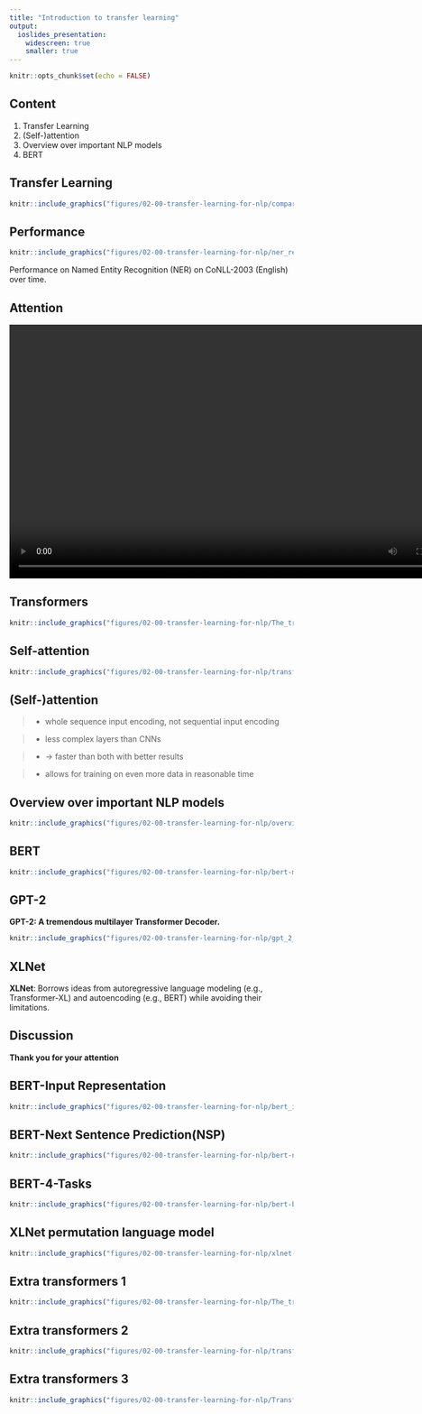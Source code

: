 ```yaml
---
title: "Introduction to transfer learning"
output: 
  ioslides_presentation:
    widescreen: true
    smaller: true
---
```


```r
knitr::opts_chunk$set(echo = FALSE)
```

## Content

1. Transfer Learning
1. (Self-)attention
1. Overview over important NLP models
1. BERT

## Transfer Learning

```r
knitr::include_graphics("figures/02-00-transfer-learning-for-nlp/compare-classical-transferlearning-ml.PNG")
```


## Performance 

```r
knitr::include_graphics("figures/02-00-transfer-learning-for-nlp/ner_results.png")
```

Performance on Named Entity Recognition (NER) on CoNLL-2003 (English) over time.

## Attention

<div align="center">
<video width="800" height="450" controls>
  <source src="figures/02-00-transfer-learning-for-nlp/seq2seq_7.mp4" type="video/mp4">
</video>
</div>


## Transformers

```r
knitr::include_graphics("figures/02-00-transfer-learning-for-nlp/The_transformer_encoders_decoders.png")
```

## Self-attention
```r
knitr::include_graphics("figures/02-00-transfer-learning-for-nlp/transform20fps.gif")
```

## (Self-)attention

>- whole sequence input encoding, not sequential input encoding

>- less complex layers than CNNs

>- -> faster than both with better results

>- allows for training on even more data in reasonable time


## Overview over important NLP models

```r
knitr::include_graphics("figures/02-00-transfer-learning-for-nlp/overview-tranferlearning.PNG")
```

## BERT

```r
knitr::include_graphics("figures/02-00-transfer-learning-for-nlp/bert-masked_task.png")
```


## GPT-2 

**GPT-2: A tremendous multilayer Transformer Decoder.**
```r
knitr::include_graphics("figures/02-00-transfer-learning-for-nlp/gpt_2_decoder.png")
```


## XLNet

**XLNet**: Borrows ideas from autoregressive language modeling (e.g., Transformer-XL) and autoencoding (e.g., BERT) while avoiding their limitations.

## Discussion

**Thank you for your attention**


## BERT-Input Representation

```r
knitr::include_graphics("figures/02-00-transfer-learning-for-nlp/bert_input_representation.jpg")
```

## BERT-Next Sentence Prediction(NSP)

```r
knitr::include_graphics("figures/02-00-transfer-learning-for-nlp/bert-nsp.png")
```


## BERT-4-Tasks 

```r
knitr::include_graphics("figures/02-00-transfer-learning-for-nlp/bert-based_model.png")
```

## XLNet permutation language model

```r
knitr::include_graphics("figures/02-00-transfer-learning-for-nlp/xlnet-pml.png")
```

## Extra transformers 1

```r
knitr::include_graphics("figures/02-00-transfer-learning-for-nlp/The_transformer_encoder_decoder_stack.png")
```

## Extra transformers 2

```r
knitr::include_graphics("figures/02-00-transfer-learning-for-nlp/transformer.png")
```

## Extra transformers 3

```r
knitr::include_graphics("figures/02-00-transfer-learning-for-nlp/Transformer_decoder.png")
```
